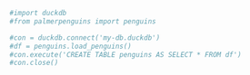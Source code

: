 ```python
#import duckdb
#from palmerpenguins import penguins

#con = duckdb.connect('my-db.duckdb')
#df = penguins.load_penguins()
#con.execute('CREATE TABLE penguins AS SELECT * FROM df')
#con.close()
```
